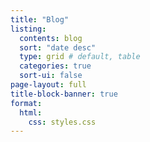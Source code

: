 ```yaml
---
title: "Blog"
listing:
  contents: blog
  sort: "date desc"
  type: grid # default, table
  categories: true
  sort-ui: false
page-layout: full
title-block-banner: true 
format:
  html:
    css: styles.css
---
```

